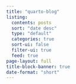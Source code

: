 ```yaml
---
title: "quarto-blog"
listing:
  contents: posts
  sort: "date desc"
  type: "default"
  categories: true
  sort-ui: false
  filter-ui: true
  feed: true
page-layout: full
title-block-banner: true
date-format: "short"
---
```



